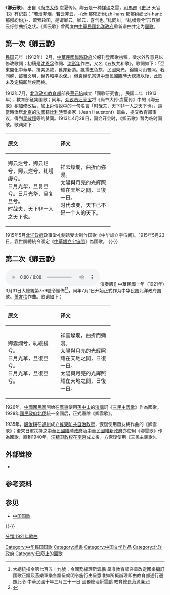 {{中國國歌史}}
《'''卿云歌'''》，出自《[[尚书大传|尚书大传]]·虞夏传》。卿云是一种[[祥瑞|祥瑞]]之雲，[[司馬遷|司馬遷]]《[[史记|史记]]·天官书》有记载：“若烟非烟，若云非云，-{zh:郁郁紛紛;zh-hans:郁郁纷纷;zh-hant:郁郁紛紛;}-，萧索轮囷，是谓卿云。卿云，喜气也。”糺同纠，“糺缦缦兮”形容卿云纡徐曲折之状。《卿云歌》曾两度由[[中華民國|中華民國]][[北洋政府|北洋政府]]重新谱曲并定为[[国歌|国歌]]。

==第一次《卿云歌》==
{{Infobox Anthem
|title          = 卿云歌（第一次）
|country        = {{ROC-1912}}
|author         = 
|lyrics_date    = 
|composer       = {{link-nl|让·欧士东|Jean Hautstont}}
|image          = Twelve Symbols national emblem of China.svg
|image_size     = 150
|caption        = 
|music_date     = 
|prefix  = 临时国歌
|adopted        = 1913年4月28日
|until          = 1915年5月23日
|sound          = Qing Yun Ge 1.ogg
|sound_title    = 
|sound_description =
}}
[[民國紀年|民国]]元年（1912年）2月，[[中華民國臨時政府_(南京)|中華民國臨時政府]]公報刊登國歌初稿，徵求外界意見以修改歌詞；初稿是[[沈恩孚|沈恩孚]]作詞、[[沈彭年|沈彭年]]作曲，又名《五族共和歌》，歌詞如下：「亞東開化中華早，揖美追歐，舊邦新造。飄揚五色旗，民國榮光，錦繡河山普照。我同胞，鼓舞文明，世界和平永保。」但[[袁世凱|袁世凱]]當選[[中華民國臨時大總統|中華民國臨時大總統]]以後，此歌未及定稿即無疾而終。

1912年7月，[[北洋政府|北洋政府]][[中華民國教育部|教育部]]部長[[蔡元培|蔡元培]]成立「國歌研究會」。民国二年（1913年），教育部征集国歌；同年，[[众议员|众议员]][[汪荣宝|汪荣宝]]将《尚书大传·虞夏传》中的《卿云歌》稍加修改后，加上[[舜|舜]]傳說中的一句名言{{cn}}「时哉夫，天下非一人之天下也」，請當時僑居[[北京|北京]]的[[法國|法國]]籍[[比利時|比利時]]音樂家{{link-nl|让·欧士东|Jean Hautstont}}（Jean Hautstont）谱曲，提交教育部审议，得到[[吴敬恒|吴敬恒]]等的赞同。1913年4月28日，国会开会时，《卿云歌》暂为临时国歌。歌词如下：
<div style="text-align: center;">
{| summary="歌词"
! style="text-align:left;" width="33%" | 原文
! style="text-align:left;" width="33%" | 译文
|- valign=top
|
卿云烂兮，卿云烂兮，卿云烂兮，糺缦缦兮。<br>
日月光华，旦复旦兮。日月光华，旦复旦兮。<br>
时哉夫，天下非一人之天下也。
|
祥云燦爛，曲折而弥漫。<br>
太陽與月亮的光辉照耀在天地之間，日復一日。<br>
时代改变，天下已不是一个人的天下。
|}
</div>

1915年5月[[北洋政府|北洋政府]]政事堂礼制馆受命制作国歌《中华雄立宇宙间》。1915年5月23日，袁世凱總統令頒定《[[中華雄立宇宙間|中華雄立宇宙間]]》為國歌。
{{-}}

==第二次《卿云歌》==
{{Infobox Anthem
|title          = 卿云歌（第二次）
|country        = {{ROC-1912}}
|author         = 
|lyrics_date    = 
|composer       = [[萧友梅|萧友梅]]
|image          = National anthem of China 1913-1928.jpg
|image_size     = 200
|caption        = 第二次《卿雲歌》
|music_date     = 
|adopted        = 1921年3月31日
|until          = 1928年12月29日
|sound          = Song to the Auspicious Cloud - Second Version.mid
|sound_title    = 第二次《卿雲歌》（演奏版）
|sound_description = 中華民國[[北洋政府|北洋政府]]时期的國歌，第二次《卿雲歌》。
}}
[[File:Song_to_the_Auspicious_Cloud_-_Second_Version.ogg|center]]演奏版]]
中華民國十年（1921年）3月31日大總統第759號令頒佈<ref>大總統指令第七百五十九號：令國務總理靳雲鵬 呈准教育部咨呈改定國樂編訂國歌正譜及燕樂軍樂各譜呈候明令施行由呈悉准如所擬辦理即由教育部通行遵照此令 中華民國十年三月三十一日 國務總理靳雲鵬 教育總長范源廉</ref><ref>{{Cite web |url=http://homepage3.nifty.com/thuan/music/china.html#qingyun |title=National Anthems of China |accessdate=2013-05-01 |archive-date=2012-10-09 |archive-url=https://web.archive.org/web/20121009213812/http://homepage3.nifty.com/thuan/music/china.html#qingyun |dead-url=yes }}</ref>，同年7月1日开始正式作为中华民国北洋政府国歌。[[萧友梅|萧友梅]]作曲。歌词如下：
<div style="text-align: center;">
{| summary="歌词"
! style="text-align:left;" width="33%" | 原文
! style="text-align:left;" width="33%" | 译文
|- valign=top
|
卿雲爛兮，糺縵縵兮。<br>日月光華，旦復旦兮。<br>日月光華，旦復旦兮。
|
祥雲燦爛，曲折而彌漫。<br>太陽與月亮的光辉照耀在天地之間，日復一日。<br>太陽與月亮的光辉照耀在天地之間，日復一日。
|}
</div>
1926年，[[中國國民黨|中國國民黨]]開始在[[廣東省_(中華民國)|廣東]]使用[[孫中山|孫中山]]的[[演講|演講]]詞《[[中華民國國歌|三民主義歌]]》作為國歌。1928年[[國民政府|國民政府]][[國民革命軍北伐|北伐]]統一全國后，正式廢除《卿雲歌》。

1935年，[[殷汝耕|殷汝耕]]在[[通州区_(北京市)|通州]]成立[[冀東防共自治政府|冀東防共自治政府]]，恢復使用蕭友梅作曲的《卿雲歌》；後來日軍扶持之[[中華民國臨時政府_(1937年－1940年)|中華民國臨時政府]]及[[中華民國維新政府|中華民國維新政府]]亦使用《卿雲歌》作為國歌，直到1940年，[[汪精卫政权|汪精卫政权]]在[[南京市_(中華民國)|南京]]成立後，方恢復使用《三民主義歌》。

==外部链接==
{{commonscat|Song to the Auspicious Cloud}}
*{{cite web |url=http://www.youtube.com/watch?v=mxKTJLkI2k0 |title=第二次《卿云歌》 |access-date=2009-03-01 |archive-date=2015-07-13 |archive-url=https://web.archive.org/web/20150713153917/https://www.youtube.com/watch?v=mxKTJLkI2k0 |dead-url=no }}

==参考资料==
{{reflist}}

==参见==
*[[中国国歌|中国国歌]]

{{-}}
{{中華民國國家主權象徵}}

[[Category:中华民国国歌|Category:中华民国国歌]]
[[Category:尚書|Category:尚書]]
[[Category:中国文学作品|Category:中国文学作品]]
[[Category:北洋政府|Category:北洋政府]]
[[Category:已廢止的國歌|Category:已廢止的國歌]]
[[分類:1921年歌曲|分類:1921年歌曲]]